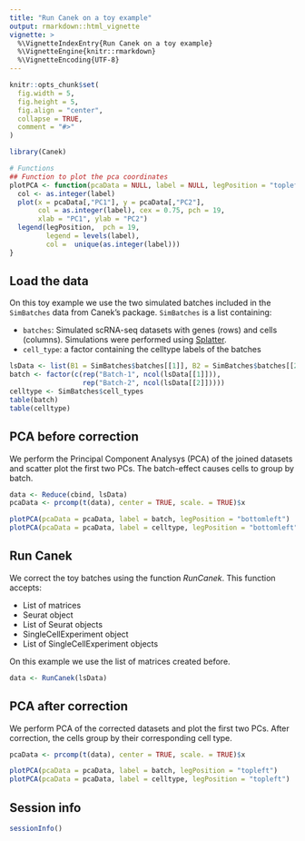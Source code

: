 ```yaml
---
title: "Run Canek on a toy example"
output: rmarkdown::html_vignette
vignette: >
  %\VignetteIndexEntry{Run Canek on a toy example}
  %\VignetteEngine{knitr::rmarkdown}
  %\VignetteEncoding{UTF-8}
---
```


```r
knitr::opts_chunk$set(
  fig.width = 5,
  fig.height = 5,
  fig.align = "center",
  collapse = TRUE,
  comment = "#>"
)
```

```r
library(Canek)

# Functions
## Function to plot the pca coordinates
plotPCA <- function(pcaData = NULL, label = NULL, legPosition = "topleft"){
  col <- as.integer(label) 
  plot(x = pcaData[,"PC1"], y = pcaData[,"PC2"],
       col = as.integer(label), cex = 0.75, pch = 19,
       xlab = "PC1", ylab = "PC2")
  legend(legPosition,  pch = 19,
         legend = levels(label), 
         col =  unique(as.integer(label)))
}
```

## Load the data

On this toy example we use the two simulated batches included in the `SimBatches` data from Canek's package. `SimBatches` is a list containing:

* `batches`: Simulated scRNA-seq datasets with genes (rows) and cells (columns). Simulations were performed using [Splatter](https://bioconductor.org/packages/devel/bioc/vignettes/splatter/inst/doc/splatter.html).
* `cell_type`: a factor containing the celltype labels of the batches

```r
lsData <- list(B1 = SimBatches$batches[[1]], B2 = SimBatches$batches[[2]])
batch <- factor(c(rep("Batch-1", ncol(lsData[[1]])),
                  rep("Batch-2", ncol(lsData[[2]]))))
celltype <- SimBatches$cell_types
table(batch)
table(celltype)
```

## PCA before correction

We perform the Principal Component Analysys (PCA) of the joined datasets and scatter plot the first two PCs. The batch-effect causes cells to group by batch. 

```r
data <- Reduce(cbind, lsData)
pcaData <- prcomp(t(data), center = TRUE, scale. = TRUE)$x
```

```r
plotPCA(pcaData = pcaData, label = batch, legPosition = "bottomleft")
plotPCA(pcaData = pcaData, label = celltype, legPosition = "bottomleft")
```

## Run Canek

We correct the toy batches using the function *RunCanek*. This function accepts:

* List of matrices
* Seurat object
* List of Seurat objects
* SingleCellExperiment object
* List of SingleCellExperiment objects

On this example we use the list of matrices created before.

```r
data <- RunCanek(lsData)
```

## PCA after correction

We perform PCA of the corrected datasets and plot the first two PCs. After correction, the cells group by their corresponding cell type.

```r
pcaData <- prcomp(t(data), center = TRUE, scale. = TRUE)$x
```

```r
plotPCA(pcaData = pcaData, label = batch, legPosition = "topleft")
plotPCA(pcaData = pcaData, label = celltype, legPosition = "topleft")
```

## Session info

```r
sessionInfo()
```



